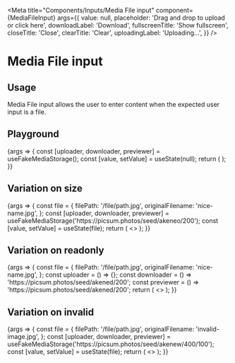 
<Meta
  title="Components/Inputs/Media File input"
  component={MediaFileInput}
  args={{
    value: null,
    placeholder: 'Drag and drop to upload or click here',
    downloadLabel: 'Download',
    fullscreenTitle: 'Show fullscreen',
    closeTitle: 'Close',
    clearTitle: 'Clear',
    uploadingLabel: 'Uploading...',
  }}
/>

# Media File input

## Usage

Media File input allows the user to enter content when the expected user input is a file.

## Playground

<Canvas>
  <Story name="Standard">
    {args => {
      const [uploader, downloader, previewer] = useFakeMediaStorage();
      const [value, setValue] = useState(null);
      return (
        <MediaFileInput
          {...args}
          value={value}
          onChange={setValue}
          uploader={uploader}
          downloader={downloader}
          previewer={previewer}
        />
      );
    }}
  </Story>
</Canvas>

<ArgsTable story="Standard" />

## Variation on size

<Canvas>
  <Story name="Size">
    {args => {
      const file = {
        filePath: '/file/path.jpg',
        originalFilename: 'nice-name.jpg',
      };
      const [uploader, downloader, previewer] = useFakeMediaStorage('https://picsum.photos/seed/akeneo/200');
      const [value, setValue] = useState(file);
      return (
        <>
          <MediaFileInput
            {...args}
            value={value}
            onChange={setValue}
            uploader={uploader}
            downloader={downloader}
            previewer={previewer}
          />
          <MediaFileInput
            {...args}
            size="small"
            value={value}
            onChange={setValue}
            uploader={uploader}
            downloader={downloader}
            previewer={previewer}
          />
        </>
      );
    }}
  </Story>
</Canvas>

## Variation on readonly

<Canvas>
  <Story name="Read only">
    {args => {
      const file = {
        filePath: '/file/path.jpg',
        originalFilename: 'nice-name.jpg',
      };
      const uploader = () => {};
      const downloader = () => 'https://picsum.photos/seed/akened/200';
      const previewer = () => 'https://picsum.photos/seed/akened/200';
      return (
        <>
          <MediaFileInput
            {...args}
            value={null}
            readOnly
            uploader={uploader}
            downloader={downloader}
            previewer={previewer}
          />
          <MediaFileInput
            {...args}
            value={file}
            readOnly
            uploader={uploader}
            downloader={downloader}
            previewer={previewer}
          />
          <MediaFileInput
            {...args}
            value={null}
            size="small"
            readOnly
            uploader={uploader}
            downloader={downloader}
            previewer={previewer}
          />
          <MediaFileInput
            {...args}
            value={file}
            size="small"
            readOnly
            uploader={uploader}
            downloader={downloader}
            previewer={previewer}
          />
        </>
      );
    }}
  </Story>
</Canvas>

## Variation on invalid

<Canvas>
  <Story name="invalid">
    {args => {
      const file = {
        filePath: '/file/path.jpg',
        originalFilename: 'invalid-image.jpg',
      };
      const [uploader, downloader, previewer] = useFakeMediaStorage('https://picsum.photos/seed/akenew/400/100');
      const [value, setValue] = useState(file);
      return (
        <>
          <MediaFileInput
            {...args}
            value={value}
            onChange={setValue}
            uploader={uploader}
            downloader={downloader}
            previewer={previewer}
            invalid={true}
          />
          <MediaFileInput
            {...args}
            size="small"
            value={value}
            onChange={setValue}
            uploader={uploader}
            downloader={downloader}
            previewer={previewer}
            invalid={true}
          />
        </>
      );
    }}
  </Story>
</Canvas>
